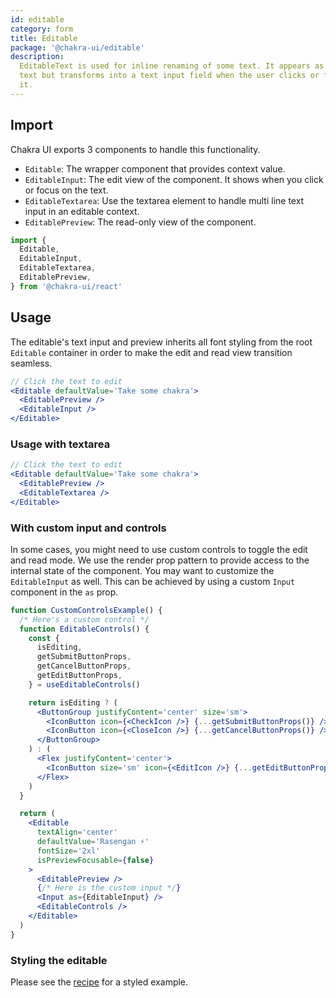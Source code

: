 ```yaml
---
id: editable
category: form
title: Editable
package: '@chakra-ui/editable'
description:
  EditableText is used for inline renaming of some text. It appears as normal UI
  text but transforms into a text input field when the user clicks or focuses on
  it.
---
```


## Import

Chakra UI exports 3 components to handle this functionality.

- `Editable`: The wrapper component that provides context value.
- `EditableInput`: The edit view of the component. It shows when you click or
  focus on the text.
- `EditableTextarea`: Use the textarea element to handle multi line text input
  in an editable context.
- `EditablePreview`: The read-only view of the component.

```js
import {
  Editable,
  EditableInput,
  EditableTextarea,
  EditablePreview,
} from '@chakra-ui/react'
```

## Usage

The editable's text input and preview inherits all font styling from the root
`Editable` container in order to make the edit and read view transition
seamless.

```jsx
// Click the text to edit
<Editable defaultValue='Take some chakra'>
  <EditablePreview />
  <EditableInput />
</Editable>
```

### Usage with textarea

```jsx
// Click the text to edit
<Editable defaultValue='Take some chakra'>
  <EditablePreview />
  <EditableTextarea />
</Editable>
```

### With custom input and controls

In some cases, you might need to use custom controls to toggle the edit and read
mode. We use the render prop pattern to provide access to the internal state of
the component. You may want to customize the `EditableInput` as well. This can
be achieved by using a custom `Input` component in the `as` prop.

```jsx
function CustomControlsExample() {
  /* Here's a custom control */
  function EditableControls() {
    const {
      isEditing,
      getSubmitButtonProps,
      getCancelButtonProps,
      getEditButtonProps,
    } = useEditableControls()

    return isEditing ? (
      <ButtonGroup justifyContent='center' size='sm'>
        <IconButton icon={<CheckIcon />} {...getSubmitButtonProps()} />
        <IconButton icon={<CloseIcon />} {...getCancelButtonProps()} />
      </ButtonGroup>
    ) : (
      <Flex justifyContent='center'>
        <IconButton size='sm' icon={<EditIcon />} {...getEditButtonProps()} />
      </Flex>
    )
  }

  return (
    <Editable
      textAlign='center'
      defaultValue='Rasengan ⚡️'
      fontSize='2xl'
      isPreviewFocusable={false}
    >
      <EditablePreview />
      {/* Here is the custom input */}
      <Input as={EditableInput} />
      <EditableControls />
    </Editable>
  )
}
```

### Styling the editable

Please see the [recipe](/guides/recipes/atlaskit-editable) for a styled example.
